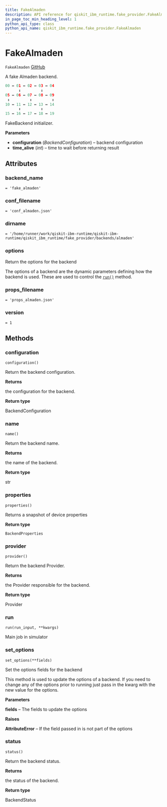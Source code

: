 ```yaml
---
title: FakeAlmaden
description: API reference for qiskit_ibm_runtime.fake_provider.FakeAlmaden
in_page_toc_min_heading_level: 1
python_api_type: class
python_api_name: qiskit_ibm_runtime.fake_provider.FakeAlmaden
---
```


# FakeAlmaden

<span id="qiskit_ibm_runtime.fake_provider.FakeAlmaden" />

`FakeAlmaden` [GitHub](https://github.com/qiskit/qiskit-ibm-runtime/tree/stable/0.19/qiskit_ibm_runtime/fake_provider/backends/almaden/fake_almaden.py "view source code")

A fake Almaden backend.

```python
00 ↔ 01 ↔ 02 ↔ 03 ↔ 04
      ↕         ↕
05 ↔ 06 ↔ 07 ↔ 08 ↔ 09
 ↕         ↕         ↕
10 ↔ 11 ↔ 12 ↔ 13 ↔ 14
      ↕         ↕
15 ↔ 16 ↔ 17 ↔ 18 ↔ 19
```

FakeBackend initializer.

**Parameters**

*   **configuration** (*BackendConfiguration*) – backend configuration
*   **time\_alive** (*int*) – time to wait before returning result

## Attributes

<span id="qiskit_ibm_runtime.fake_provider.FakeAlmaden.backend_name" />

### backend\_name

`= 'fake_almaden'`

<span id="qiskit_ibm_runtime.fake_provider.FakeAlmaden.conf_filename" />

### conf\_filename

`= 'conf_almaden.json'`

<span id="qiskit_ibm_runtime.fake_provider.FakeAlmaden.dirname" />

### dirname

`= '/home/runner/work/qiskit-ibm-runtime/qiskit-ibm-runtime/qiskit_ibm_runtime/fake_provider/backends/almaden'`

<span id="qiskit_ibm_runtime.fake_provider.FakeAlmaden.options" />

### options

Return the options for the backend

The options of a backend are the dynamic parameters defining how the backend is used. These are used to control the [`run()`](#qiskit_ibm_runtime.fake_provider.FakeAlmaden.run "qiskit_ibm_runtime.fake_provider.FakeAlmaden.run") method.

<span id="qiskit_ibm_runtime.fake_provider.FakeAlmaden.props_filename" />

### props\_filename

`= 'props_almaden.json'`

<span id="qiskit_ibm_runtime.fake_provider.FakeAlmaden.version" />

### version

`= 1`

## Methods

### configuration

<span id="qiskit_ibm_runtime.fake_provider.FakeAlmaden.configuration" />

`configuration()`

Return the backend configuration.

**Returns**

the configuration for the backend.

**Return type**

BackendConfiguration

### name

<span id="qiskit_ibm_runtime.fake_provider.FakeAlmaden.name" />

`name()`

Return the backend name.

**Returns**

the name of the backend.

**Return type**

str

### properties

<span id="qiskit_ibm_runtime.fake_provider.FakeAlmaden.properties" />

`properties()`

Returns a snapshot of device properties

**Return type**

`BackendProperties`

### provider

<span id="qiskit_ibm_runtime.fake_provider.FakeAlmaden.provider" />

`provider()`

Return the backend Provider.

**Returns**

the Provider responsible for the backend.

**Return type**

Provider

### run

<span id="qiskit_ibm_runtime.fake_provider.FakeAlmaden.run" />

`run(run_input, **kwargs)`

Main job in simulator

### set\_options

<span id="qiskit_ibm_runtime.fake_provider.FakeAlmaden.set_options" />

`set_options(**fields)`

Set the options fields for the backend

This method is used to update the options of a backend. If you need to change any of the options prior to running just pass in the kwarg with the new value for the options.

**Parameters**

**fields** – The fields to update the options

**Raises**

**AttributeError** – If the field passed in is not part of the options

### status

<span id="qiskit_ibm_runtime.fake_provider.FakeAlmaden.status" />

`status()`

Return the backend status.

**Returns**

the status of the backend.

**Return type**

BackendStatus

